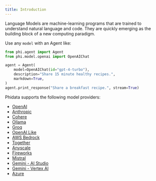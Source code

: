 ```yaml
---
title: Introduction
---
```


Language Models are machine-learning programs that are trained to understand natural language and code. They are quickly emerging as the building block of a new computing paradigm.

Use any `model` with an Agent like:

```python
from phi.agent import Agent
from phi.model.openai import OpenAIChat

agent = Agent(
    model=OpenAIChat(id="gpt-4-turbo"),
    description="Share 15 minute healthy recipes.",
    markdown=True,
)
agent.print_response("Share a breakfast recipe.", stream=True)
```

Phidata supports the following model providers:

- [OpenAI](/models/openai)
- [Anthropic](/models/anthropic)
- [Cohere](/models/cohere)
- [Ollama](/models/ollama)
- [Groq](/models/groq)
- [OpenAI Like](/models/openai-like)
- [AWS Bedrock](/models/aws-bedrock)
- [Together](/models/together)
- [Anyscale](/models/anyscale)
- [Fireworks](/models/fireworks)
- [Mistral](/models/mistral)
- [Gemini - AI Studio](/models/google_ai_studio)
- [Gemini - Vertex AI](/models/google_vertex_ai)
- [Azure](/models/azure)
